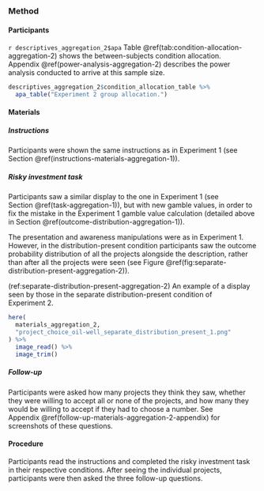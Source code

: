 ### Method

#### Participants

`r descriptives_aggregation_2$apa` Table \@ref(tab:condition-allocation-aggregation-2)
shows the between-subjects condition allocation.
Appendix \@ref(power-analysis-aggregation-2) describes the power analysis
conducted to arrive at this sample size.

```r
descriptives_aggregation_2$condition_allocation_table %>%
  apa_table("Experiment 2 group allocation.")
```

#### Materials

##### Instructions

Participants were shown the same instructions as in Experiment 1 (see
Section \@ref(instructions-materials-aggregation-1)).

##### Risky investment task {#task-aggregation-2}

Participants saw a similar display to the one in Experiment 1 (see
Section \@ref(task-aggregation-1)), but with new gamble values, in order to fix
the mistake in the Experiment 1 gamble value calculation (detailed above in
Section \@ref(outcome-distribution-aggregation-1)).

The presentation and awareness manipulations were as in Experiment 1. However,
in the distribution-present condition participants saw the outcome probability
distribution of all the projects alongside the description, rather than after
all the projects were seen (see
Figure \@ref(fig:separate-distribution-present-aggregation-2)).

(ref:separate-distribution-present-aggregation-2) An example of a display seen by those in the separate distribution-present condition of Experiment 2.

```r
here(
  materials_aggregation_2,
  "project_choice_oil-well_separate_distribution_present_1.png"
) %>%
  image_read() %>%
  image_trim()
```

##### Follow-up {#follow-up-aggregation-2}

Participants were asked how many projects they think they saw, whether they were
willing to accept all or none of the projects, and how many they would be
willing to accept if they had to choose a number. See
Appendix \@ref(follow-up-materials-aggregation-2-appendix) for screenshots of
these questions.

#### Procedure

Participants read the instructions and completed the risky investment task in
their respective conditions. After seeing the individual projects, participants
were then asked the three follow-up questions.
